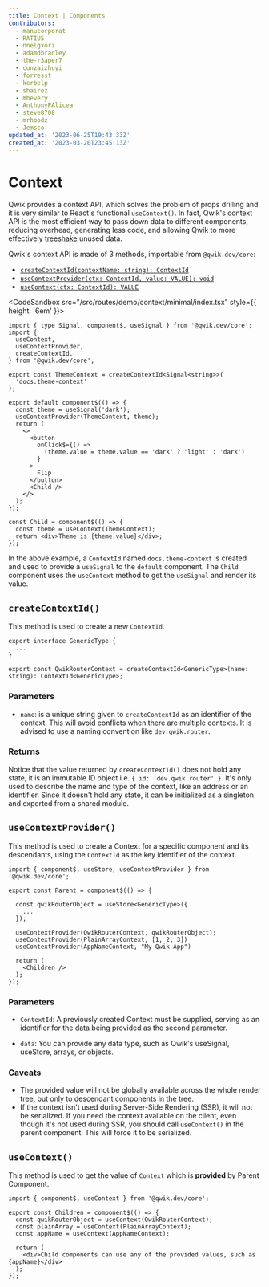 ```yaml
---
title: Context | Components
contributors:
  - manucorporat
  - RATIU5
  - nnelgxorz
  - adamdbradley
  - the-r3aper7
  - cunzaizhuyi
  - forresst
  - kerbelp
  - shairez
  - mhevery
  - AnthonyPAlicea
  - steve8708
  - mrhoodz
  - Jemsco
updated_at: '2023-06-25T19:43:33Z'
created_at: '2023-03-20T23:45:13Z'
---
```


# Context

Qwik provides a context API, which solves the problem of props drilling and it is very similar to React's functional `useContext()`. In fact, Qwik's context API is the most efficient way to pass down data to different components, reducing overhead, generating less code, and allowing Qwik to more effectively [treeshake](https://developer.mozilla.org/en-US/docs/Glossary/Tree_shaking) unused data.

Qwik's context API is made of 3 methods, importable from `@qwik.dev/core`:

- [`createContextId(contextName: string): ContextId`](#createcontextid)
- [`useContextProvider(ctx: ContextId, value: VALUE): void`](#usecontextprovider)
- [`useContext(ctx: ContextId): VALUE`](#usecontext)

<CodeSandbox src="/src/routes/demo/context/minimal/index.tsx" style={{ height: '6em' }}>
```tsx /createContextId/#a /useContext/#b /useContextProvider/#c
import { type Signal, component$, useSignal } from '@qwik.dev/core';
import {
  useContext,
  useContextProvider,
  createContextId,
} from '@qwik.dev/core';

export const ThemeContext = createContextId<Signal<string>>(
  'docs.theme-context'
);

export default component$(() => {
  const theme = useSignal('dark');
  useContextProvider(ThemeContext, theme);
  return (
    <>
      <button
        onClick$={() =>
          (theme.value = theme.value == 'dark' ? 'light' : 'dark')
        }
      >
        Flip
      </button>
      <Child />
    </>
  );
});

const Child = component$(() => {
  const theme = useContext(ThemeContext);
  return <div>Theme is {theme.value}</div>;
});
```
</CodeSandbox>


In the above example, a `ContextId` named `docs.theme-context` is created and used to provide a `useSignal` to the `default` component. The `Child` component uses the `useContext` method to get the `useSignal` and render its value.

## `createContextId()`

This method is used to create a new `ContextId`.

```tsx
export interface GenericType {
  ...
}

export const QwikRouterContext = createContextId<GenericType>(name: string): ContextId<GenericType>;
```

### Parameters

- `name`: is a unique string given to `createContextId` as an identifier of the context. This will avoid conflicts when there are multiple contexts. It is advised to use a naming convention like `dev.qwik.router`.

### Returns

Notice that the value returned by `createContextId()` does not hold any state, it is an immutable ID object i.e. `{ id: 'dev.qwik.router' }`. It's only used to describe the name and type of the context, like an address or an identifier.  Since it doesn't hold any state, it can be initialized as a singleton and exported from a shared module.

## `useContextProvider()`

This method is used to create a Context for a specific component and its descendants, using the `ContextId` as the key identifier of the context.

```tsx {9, 10, 11} /QwikRouterContext/#a /PlainArrayContext/#b /AppNameContext/#c title="src/components/Parent.tsx"
import { component$, useStore, useContextProvider } from '@qwik.dev/core';

export const Parent = component$(() => {

  const qwikRouterObject = useStore<GenericType>({
    ...
  });

  useContextProvider(QwikRouterContext, qwikRouterObject);
  useContextProvider(PlainArrayContext, [1, 2, 3])
  useContextProvider(AppNameContext, "My Qwik App")

  return (
    <Children />
  );
});
```

### Parameters

- `ContextId`: A previously created Context must be supplied, serving as an identifier for the data being provided as the second parameter.

- `data`: You can provide any data type, such as Qwik's useSignal, useStore, arrays, or objects.

### Caveats

- The provided value will not be globally available across the whole render tree, but only to descendant components in the tree.
- If the context isn't used during Server-Side Rendering (SSR), it will not be serialized. If you need the context available on the client, even though it's not used during SSR, you should call `useContext()` in the parent component.  This will force it to be serialized.

## `useContext()`

This method is used to get the value of `Context` which is **provided** by Parent Component.

```tsx {4,5,6} /useContext/ /QwikRouterContext/#a /PlainArrayContext/#b /AppNameContext/#c title="src/components/Children.tsx"
import { component$, useContext } from '@qwik.dev/core';

export const Children = component$(() => {
  const qwikRouterObject = useContext(QwikRouterContext);
  const plainArray = useContext(PlainArrayContext);
  const appName = useContext(AppNameContext);

  return (
    <div>Child components can use any of the provided values, such as {appName}</div>
  );
});
```
